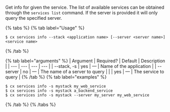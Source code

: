 Get info for given the service. The list of available services can be obtained through the `services list` command. If the server is provided it will only query the specified server.

{% tabs %}
{% tab label="Usage" %}

```shell
$ cx services info --stack <application name> [--server <server name>] <service name> 
```
{% /tab %}
    
{% tab label="arguments" %}
| Argument | Required? | Default | Description |
|  ---  |  ---  |  ---  |  ---  |
| \--stack, -s <application name> | yes | — | Name of the application |
| \--server <server name> | no | — | The name of a server to query |
| <service name> | yes | — | The service to query |
{% /tab %}
{% tab label="examples" %}

```shell
$ cx services info -s mystack my_web_service
$ cx services info -s mystack a_backend_service
$ cx services info -s mystack --server my_server my_web_service
```

{% /tab %}
{% /tabs %}